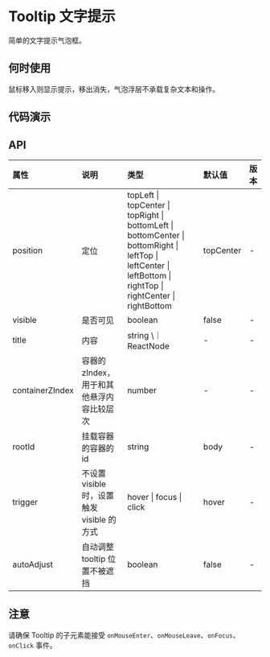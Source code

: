 


# Tooltip 文字提示

简单的文字提示气泡框。

## 何时使用

鼠标移入则显示提示，移出消失，气泡浮层不承载复杂文本和操作。

## 代码演示

<CodeBox title="基本" desc={descNormal} code={codeNormal}>
    <DemoNormal />
</CodeBox>

<CodeBox title="定位" desc={descPosition} code={codePosition}>
    <DemoPosition />
</CodeBox>

## API

<div className="api">

| 属性            | 说明                                       | 类型                                                                                                                                                           | 默认值    | 版本 |
| :-------------- | :----------------------------------------- | :------------------------------------------------------------------------------------------------------------------------------------------------------------- | :-------- | :--- |
| position        | 定位                                       | topLeft \| topCenter \| topRight \| bottomLeft \| bottomCenter \| bottomRight \| leftTop \| leftCenter \| leftBottom \| rightTop \| rightCenter \| rightBottom | topCenter | -    |
| visible         | 是否可见                                   | boolean                                                                                                                                                        | false     | -    |
| title           | 内容                                       | string \｜ ReactNode                                                                                                                                           | -         | -    |
| containerZIndex | 容器的 zIndex， 用于和其他悬浮内容比较层次 | number                                                                                                                                                         | -         | -    |
| rootId          | 挂载容器的容器的 id                        | string                                                                                                                                                         | body      | -    |
| trigger         | 不设置 visible 时，设置触发 visible 的方式 | hover \| focus \| click                                                                                                                                        | hover     | -    |
| autoAdjust      | 自动调整 tooltip 位置不被遮挡              | boolean                                                                                                                                                        | false     | -    |

</div>

## 注意
请确保 Tooltip 的子元素能接受 `onMouseEnter`、`onMouseLeave`、`onFocus`、`onClick` 事件。